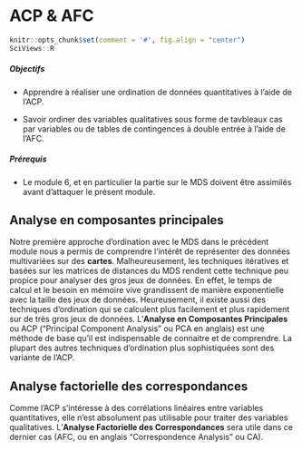 # ACP & AFC {#acp-afc}

```r
knitr::opts_chunk$set(comment = '#', fig.align = "center")
SciViews::R
```


##### Objectifs {-}

- Apprendre à réaliser une ordination de données quantitatives à l'aide de l'ACP.

- Savoir ordiner des variables qualitatives sous forme de tavbleaux cas par variables ou de tables de contingences à double entrée à l'aide de l'AFC.

##### Prérequis {-}

- Le module 6, et en particulier la partie sur le MDS doivent être assimilés avant d'attaquer le présent module.


## Analyse en composantes principales

Notre première approche d'ordination avec le MDS dans le précédent module nous a permis de comprendre l'intérêt de représenter des données multivariées sur des **cartes**. Malheureusement, les techniques itératives et basées sur les matrices de distances du MDS rendent cette technique peu propice pour analyser des gros jeux de données. En effet, le temps de calcul et le besoin en mémoire vive grandissent de manière exponentielle avec la taille des jeux de données. Heureusement, il existe aussi des techniques d'ordination qui se calculent plus facilement et plus rapidement sur de très gros jeux de données. L'**Analyse en Composantes Principales** ou ACP ("Principal Component Analysis" ou PCA en anglais) est une méthode de base qu'il est indispensable de connaitre et de comprendre. La plupart des autres techniques d'ordination plus sophistiquées sont des variante de l'ACP.


## Analyse factorielle des correspondances

Comme l'ACP s'intéresse à des corrélations linéaires entre variables quantitatives, elle n'est absolument pas utilisable pour traiter des variables qualitatives. L'**Analyse Factorielle des Correspondances** sera utile dans ce dernier cas (AFC, ou en anglais "Correspondence Analysis" ou CA).
